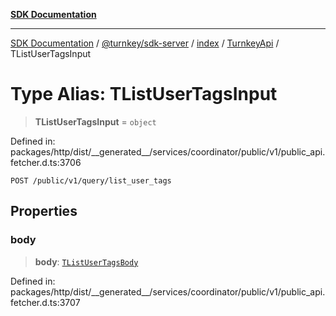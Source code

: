 [**SDK Documentation**](../../../../../../README.mdx)

***

[SDK Documentation](../../../../../../packages.mdx) / [@turnkey/sdk-server](../../../../README.mdx) / [index](../../../README.mdx) / [TurnkeyApi](../README.mdx) / TListUserTagsInput

# Type Alias: TListUserTagsInput

> **TListUserTagsInput** = `object`

Defined in: packages/http/dist/\_\_generated\_\_/services/coordinator/public/v1/public\_api.fetcher.d.ts:3706

`POST /public/v1/query/list_user_tags`

## Properties

### body

> **body**: [`TListUserTagsBody`](TListUserTagsBody.mdx)

Defined in: packages/http/dist/\_\_generated\_\_/services/coordinator/public/v1/public\_api.fetcher.d.ts:3707
